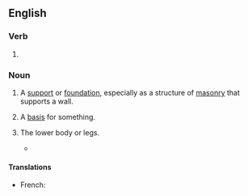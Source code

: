 ==English==

===Verb===
{{head|en|verb form}}

# {{present participle of|underpin|lang=en|nocat=1}}

===Noun===
{{wikipedia}}
{{en-noun}}

# A [[support]] or [[foundation]], especially as a structure of [[masonry]] that supports a wall.
#: {{ux|en|This house's '''underpinning''' is not up to standard.}}
# {{lb|en|metaphorical}} A [[basis]] for something.
#: {{ux|en|I would like to know more about the '''underpinning''' of this political theory.}}
# {{lb|en|figurative|humorous}} The lower body or legs.
#* {{quote-book|lang=en|year=1913|author={{w|Joseph C. Lincoln}}
|title=[http://openlibrary.org/works/OL5535161W Mr. Pratt's Patients]|chapter=1
|passage=Thinks I to myself, &ldquo;Sol, you're run off your course again. This is a rich man's summer &lsquo;cottage&rsquo; and if you don't look out there's likely to be some nice, lively dog taking an interest in your '''underpinning'''.&rdquo;}}

====Translations====
{{trans-top|a support or foundation of a structure}}
* French: {{t+|fr|soubassement|m}}
{{trans-mid}}
{{trans-bottom}}